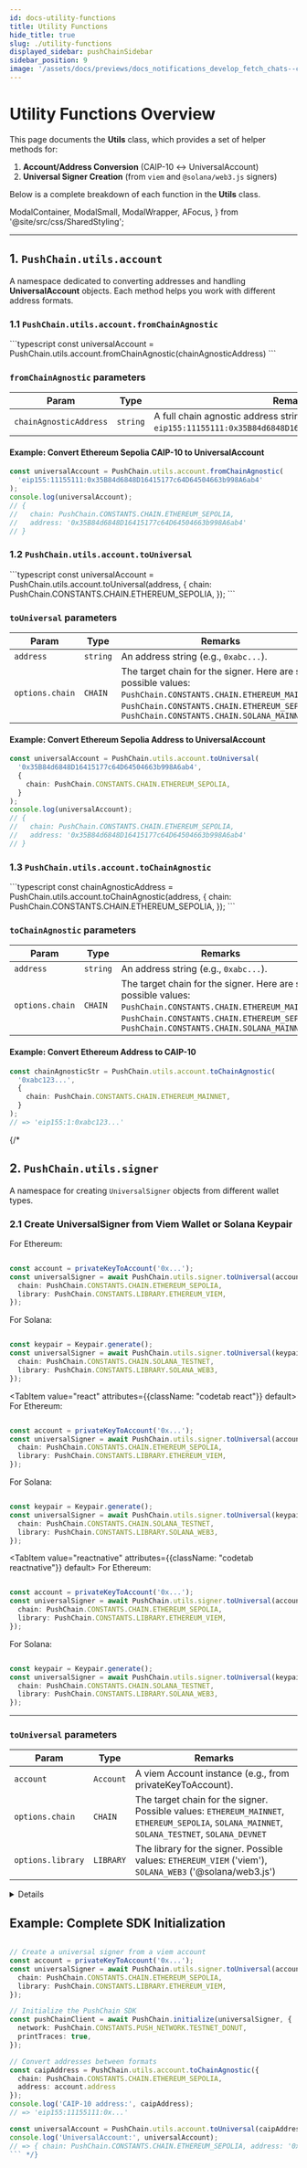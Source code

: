 ```yaml
---
id: docs-utility-functions
title: Utility Functions
hide_title: true
slug: ./utility-functions
displayed_sidebar: pushChainSidebar
sidebar_position: 9
image: '/assets/docs/previews/docs_notifications_develop_fetch_chats--create_channel.png'
---
```


# Utility Functions Overview

This page documents the **Utils** class, which provides a set of helper methods for:

1. **Account/Address Conversion** (CAIP-10 ↔ UniversalAccount)
2. **Universal Signer Creation** (from `viem` and `@solana/web3.js` signers)

Below is a complete breakdown of each function in the **Utils** class.

<head>
  <title>{`Utility Functions | Push Chain | Push Documentation`}</title>
</head>

  ModalContainer,
  ModalSmall,
  ModalWrapper,
  AFocus,
} from '@site/src/css/SharedStyling';

---

## 1. `PushChain.utils.account`

A namespace dedicated to converting addresses and handling **UniversalAccount** objects. Each method helps you work with different address formats.

### 1.1 `PushChain.utils.account.fromChainAgnostic`

<Tabs className='codetabs' groupId='code-examples'>
  <TabItem value='js' attributes={{ className: 'codetab js' }} default>
    ```typescript const universalAccount =
    PushChain.utils.account.fromChainAgnostic(chainAgnosticAddress) ```
  </TabItem>
</Tabs>

### `fromChainAgnostic` parameters

| **Param**              | **Type** | **Remarks**                                                                                                |
| ---------------------- | -------- | ---------------------------------------------------------------------------------------------------------- |
| `chainAgnosticAddress` | `string` | A full chain agnostic address string (e.g., `eip155:11155111:0x35B84d6848D16415177c64D64504663b998A6ab4`). |

#### Example: Convert Ethereum Sepolia CAIP-10 to UniversalAccount

```typescript
const universalAccount = PushChain.utils.account.fromChainAgnostic(
  'eip155:11155111:0x35B84d6848D16415177c64D64504663b998A6ab4'
);
console.log(universalAccount);
// {
//   chain: PushChain.CONSTANTS.CHAIN.ETHEREUM_SEPOLIA,
//   address: '0x35B84d6848D16415177c64D64504663b998A6ab4'
// }
```

### 1.2 `PushChain.utils.account.toUniversal`

<Tabs className="codetabs" groupId="code-examples">
  <TabItem value="js" attributes={{className: "codetab js"}} default>
  ```typescript
  const universalAccount = PushChain.utils.account.toUniversal(address, {
    chain: PushChain.CONSTANTS.CHAIN.ETHEREUM_SEPOLIA,
  });
  ```
  </TabItem>
</Tabs>

### `toUniversal` parameters

| **Param**       | **Type** | **Remarks**                                                                                                                                                                                            |
| --------------- | -------- | ------------------------------------------------------------------------------------------------------------------------------------------------------------------------------------------------------ |
| `address`       | `string` | An address string (e.g., `0xabc...`).                                                                                                                                                                  |
| `options.chain` | `CHAIN`  | The target chain for the signer. Here are some possible values: `PushChain.CONSTANTS.CHAIN.ETHEREUM_MAINNET`, `PushChain.CONSTANTS.CHAIN.ETHEREUM_SEPOLIA`, `PushChain.CONSTANTS.CHAIN.SOLANA_MAINNET` |

#### Example: Convert Ethereum Sepolia Address to UniversalAccount

```typescript
const universalAccount = PushChain.utils.account.toUniversal(
  '0x35B84d6848D16415177c64D64504663b998A6ab4',
  {
    chain: PushChain.CONSTANTS.CHAIN.ETHEREUM_SEPOLIA,
  }
);
console.log(universalAccount);
// {
//   chain: PushChain.CONSTANTS.CHAIN.ETHEREUM_SEPOLIA,
//   address: '0x35B84d6848D16415177c64D64504663b998A6ab4'
// }
```

### 1.3 `PushChain.utils.account.toChainAgnostic`

<Tabs className="codetabs" groupId="code-examples">
  <TabItem value="js" attributes={{className: "codetab js"}} default>
  ```typescript
  const chainAgnosticAddress = PushChain.utils.account.toChainAgnostic(address, {
    chain: PushChain.CONSTANTS.CHAIN.ETHEREUM_SEPOLIA,
  });
  ```
  </TabItem>
</Tabs>

### `toChainAgnostic` parameters

| **Param**       | **Type** | **Remarks**                                                                                                                                                                                            |
| --------------- | -------- | ------------------------------------------------------------------------------------------------------------------------------------------------------------------------------------------------------ |
| `address`       | `string` | An address string (e.g., `0xabc...`).                                                                                                                                                                  |
| `options.chain` | `CHAIN`  | The target chain for the signer. Here are some possible values: `PushChain.CONSTANTS.CHAIN.ETHEREUM_MAINNET`, `PushChain.CONSTANTS.CHAIN.ETHEREUM_SEPOLIA`, `PushChain.CONSTANTS.CHAIN.SOLANA_MAINNET` |

#### Example: Convert Ethereum Address to CAIP-10

```typescript
const chainAgnosticStr = PushChain.utils.account.toChainAgnostic(
  '0xabc123...',
  {
    chain: PushChain.CONSTANTS.CHAIN.ETHEREUM_MAINNET,
  }
);
// => 'eip155:1:0xabc123...'
```

{/\*

## 2. `PushChain.utils.signer`

A namespace for creating `UniversalSigner` objects from different wallet types.

### 2.1 Create UniversalSigner from Viem Wallet or Solana Keypair

<Tabs className="codetabs" groupId="code-examples">
  <TabItem value="js" attributes={{className: "codetab js"}} default>
  For Ethereum:

```typescript

const account = privateKeyToAccount('0x...');
const universalSigner = await PushChain.utils.signer.toUniversal(account, {
  chain: PushChain.CONSTANTS.CHAIN.ETHEREUM_SEPOLIA,
  library: PushChain.CONSTANTS.LIBRARY.ETHEREUM_VIEM,
});
```

For Solana:

```typescript

const keypair = Keypair.generate();
const universalSigner = await PushChain.utils.signer.toUniversal(keypair, {
  chain: PushChain.CONSTANTS.CHAIN.SOLANA_TESTNET,
  library: PushChain.CONSTANTS.LIBRARY.SOLANA_WEB3,
});
```

  </TabItem>

  <TabItem value="react" attributes={{className: "codetab react"}} default>
  For Ethereum:

```typescript

const account = privateKeyToAccount('0x...');
const universalSigner = await PushChain.utils.signer.toUniversal(account, {
  chain: PushChain.CONSTANTS.CHAIN.ETHEREUM_SEPOLIA,
  library: PushChain.CONSTANTS.LIBRARY.ETHEREUM_VIEM,
});
```

For Solana:

```typescript

const keypair = Keypair.generate();
const universalSigner = await PushChain.utils.signer.toUniversal(keypair, {
  chain: PushChain.CONSTANTS.CHAIN.SOLANA_TESTNET,
  library: PushChain.CONSTANTS.LIBRARY.SOLANA_WEB3,
});
```

  </TabItem>

  <TabItem value="reactnative" attributes={{className: "codetab reactnative"}} default>
  For Ethereum:

```typescript

const account = privateKeyToAccount('0x...');
const universalSigner = await PushChain.utils.signer.toUniversal(account, {
  chain: PushChain.CONSTANTS.CHAIN.ETHEREUM_SEPOLIA,
  library: PushChain.CONSTANTS.LIBRARY.ETHEREUM_VIEM,
});
```

For Solana:

```typescript

const keypair = Keypair.generate();
const universalSigner = await PushChain.utils.signer.toUniversal(keypair, {
  chain: PushChain.CONSTANTS.CHAIN.SOLANA_TESTNET,
  library: PushChain.CONSTANTS.LIBRARY.SOLANA_WEB3,
});
```

  </TabItem>
</Tabs>

---

### `toUniversal` parameters

| **Param**         | **Type**  | **Remarks**                                                                                                                                   |
| ----------------- | --------- | --------------------------------------------------------------------------------------------------------------------------------------------- |
| `account`         | `Account` | A viem Account instance (e.g., from privateKeyToAccount).                                                                                     |
| `options.chain`   | `CHAIN`   | The target chain for the signer. Possible values: `ETHEREUM_MAINNET`, `ETHEREUM_SEPOLIA`, `SOLANA_MAINNET`, `SOLANA_TESTNET`, `SOLANA_DEVNET` |
| `options.library` | `LIBRARY` | The library for the signer. Possible values: `ETHEREUM_VIEM` ('viem'), `SOLANA_WEB3` ('@solana/web3.js')                                      |

<Details summary="Expected response">

```typescript
{
  chain: PushChain.CONSTANTS.CHAIN.ETHEREUM_SEPOLIA,
  address: '0x...',
  signMessage: (data: Uint8Array) => Promise<Uint8Array>,
  signTransaction: (data: Uint8Array) => Promise<Uint8Array>,
  signTypedData: (data: any) => Promise<Uint8Array>
}
```

Response properties description:

| **Property**      | **Type**   | **Description**                     |
| ----------------- | ---------- | ----------------------------------- |
| `chain`           | `CHAIN`    | The chain identifier                |
| `address`         | `string`   | The signer's address                |
| `signMessage`     | `function` | Function to sign arbitrary messages |
| `signTransaction` | `function` | Function to sign transactions       |
| `signTypedData`   | `function` | Function to sign EIP-712 typed data |

</Details>

## Example: Complete SDK Initialization

````typescript

// Create a universal signer from a viem account
const account = privateKeyToAccount('0x...');
const universalSigner = await PushChain.utils.signer.toUniversal(account, {
  chain: PushChain.CONSTANTS.CHAIN.ETHEREUM_SEPOLIA,
  library: PushChain.CONSTANTS.LIBRARY.ETHEREUM_VIEM,
});

// Initialize the PushChain SDK
const pushChainClient = await PushChain.initialize(universalSigner, {
  network: PushChain.CONSTANTS.PUSH_NETWORK.TESTNET_DONUT,
  printTraces: true,
});

// Convert addresses between formats
const caipAddress = PushChain.utils.account.toChainAgnostic({
  chain: PushChain.CONSTANTS.CHAIN.ETHEREUM_SEPOLIA,
  address: account.address
});
console.log('CAIP-10 address:', caipAddress);
// => 'eip155:11155111:0x...'

const universalAccount = PushChain.utils.account.toUniversal(caipAddress);
console.log('UniversalAccount:', universalAccount);
// => { chain: PushChain.CONSTANTS.CHAIN.ETHEREUM_SEPOLIA, address: '0x...' }
``` */}
````
